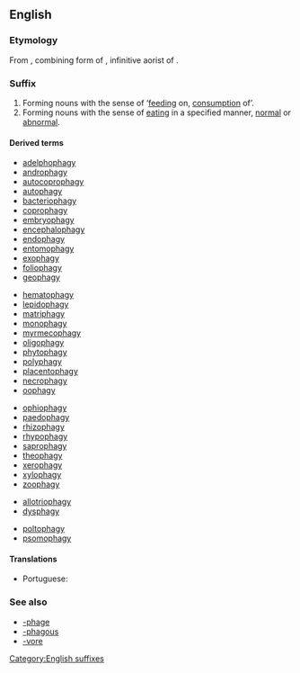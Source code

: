 {{DEFAULTSORT:phagy}}
==English==

===Etymology===
From {{etyl|grc|en}} {{term|-φαγία|lang=grc}}, combining form of {{term|φαγεῖν||to eat|lang=grc}}, infinitive aorist of {{term|ἐσθίω||I eat|lang=grc}}.

===Suffix===
{{head|en|suffixes}}

# Forming nouns with the sense of ‘[[feeding]] on, [[consumption]] of’.
# Forming nouns with the sense of [[eating]] in a specified manner, [[normal]] or [[abnormal]].

====Derived terms====
{{rel-top3|feeding on, consumption of}}
* [[adelphophagy]]
* [[androphagy]]
* [[autocoprophagy]]
* [[autophagy]]
* [[bacteriophagy]]
* [[coprophagy]]
* [[embryophagy]]
* [[encephalophagy]]
* [[endophagy]]
* [[entomophagy]]
* [[exophagy]]
* [[foliophagy]]
* [[geophagy]]
{{rel-mid3}}
* [[hematophagy]]
* [[lepidophagy]]
* [[matriphagy]]
* [[monophagy]]
* [[myrmecophagy]]
* [[oligophagy]]
* [[phytophagy]]
* [[polyphagy]]
* [[placentophagy]]
* [[necrophagy]]
* [[oophagy]]
{{rel-mid3}}
* [[ophiophagy]]
* [[paedophagy]]
* [[rhizophagy]]
* [[rhypophagy]]
* [[saprophagy]]
* [[theophagy]]
* [[xerophagy]]
* [[xylophagy]]
* [[zoophagy]]
{{rel-bottom}}

{{rel-top|feeding in a specific manner}}
* [[allotriophagy]]
* [[dysphagy]]
{{rel-mid}}
* [[poltophagy]]
* [[psomophagy]]
{{rel-bottom}}

====Translations====
{{trans-top|the consumption of}}
* Portuguese: {{t|pt|-fagia}}
{{trans-mid}}
{{trans-bottom}}

===See also===
* [[-phage]]
* [[-phagous]]
* [[-vore]]

[[Category:English suffixes]]